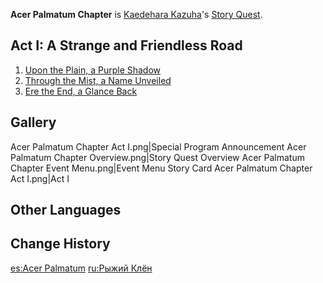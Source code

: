{{Chapter Infobox
|character       = Kaedehara Kazuha
|short           = Acer Palmatum
|act1            = A Strange and Friendless Road
|ARReq1          = 40
|keyReq1         = 1
|archonQuestReq1 = [[Chapter]] II: Act III - [[Omnipresence Over Mortals]]
|storyQuestReq1  = [[Imperatrix Umbrosa Chapter]]: Act I - [[Reflections of Mortality]]
}}
'''Acer Palmatum Chapter''' is [[Kaedehara Kazuha]]'s [[Story Quest]].

==Act I: A Strange and Friendless Road==
{{Main|A Strange and Friendless Road}}
{{Description|The flowers fall and become soil, the wandering son returns home. Having stood against the lightning, the young man of the wind has seen his reputation rise.<br />Some admire him, while others view him askance with jealousy, all while the obsessions of history hang over them like a cloud.<br />Icy, iron-shod footsteps approach gradually, but what he hears is the wind, snow, and the hearth-fire...}}
# [[Upon the Plain, a Purple Shadow]]
# [[Through the Mist, a Name Unveiled]]
# [[Ere the End, a Glance Back]]

==Gallery==
<gallery hideaddbutton="true" captionalign="center">
Acer Palmatum Chapter Act I.png|Special Program Announcement
Acer Palmatum Chapter Overview.png|Story Quest Overview
Acer Palmatum Chapter Event Menu.png|Event Menu
Story Card Acer Palmatum Chapter Act I.png|Act I
</gallery>

==Other Languages==
{{Other Languages
|en      = Acer Palmatum Chapter
|zhs     = 枫红之章
|zhs_rm  = Fēnghóng zhī Zhāng
|zht     = 楓紅之章
|zht_rm  = Fēnghóng zhī Zhāng
|zh_tl   = Chapter of the Red Maple
|ja      = 紅葉の章
|ja_rm   = Kouyou no Shou{{Assumed}}
|ja_tl   = Autumn Leaves Chapter
|ko      = 붉은 단풍의 장
|ko_rm   = Bulgeun Danpung-ui Jang
|ko_tl   = Red Maple Chapter
|es      = Acer Palmatum
|fr      = Acer Palmatum
|ru      = Рыжий Клён
|ru_tl   = Red Maple
|th      = บทแห่งเมเปิลสีชาด
|th_rm   = Bot Haeng Me Poen Si Chat
|th_tl   = Chapter of the Red Maple
|vi      = Chương Phong Đỏ
|vi_tl   = Red Maple Chapter
|de      = Acer Palmatum
|id      = Chapter Acer Palmatum
|id_tl   = Acer Palmatum Chapter
|pt      = Capítulo de Acer Palmatum
|pt_tl   = Acer Palmatum Chapter
|tr      = Akçaağaç Bölümü
|tr_tl   = 
|it      = Capitolo dell'Acer Palmatum
|it_tl   = 
}}

==Change History==
{{Change History|2.8}}

[[es:Acer Palmatum]]
[[ru:Рыжий Клён]]